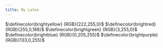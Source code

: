 ```yaml
---
title: My Latex
---
```

$\definecolor{brightyellow} {RGB}{222,255,0}$
$\definecolor{brightred}    {RGB}{255,0,188}$
$\definecolor{brightgreen}  {RGB}{3,255,0}$
$\definecolor{brightblue}   {RGB}{0,205,255}$
$\definecolor{brightpurple} {RGB}{133,0,255}$

$\renewcommand{\redbox}[1]     {\fcolorbox{black}{brightred}{#1}}$
$\renewcommand{\greenbox}[1]   {\fcolorbox{black}{brightgreen}{#1}}$
$\renewcommand{\bluebox}[1]    {\fcolorbox{black}{brightblue}{#1}}$
$\renewcommand{\yellowbox}[1]  {\fcolorbox{black}{brightyellow}{#1}}$
$\renewcommand{\purplebox}[1]  {\fcolorbox{black}{brightpurple}{#1}}$
